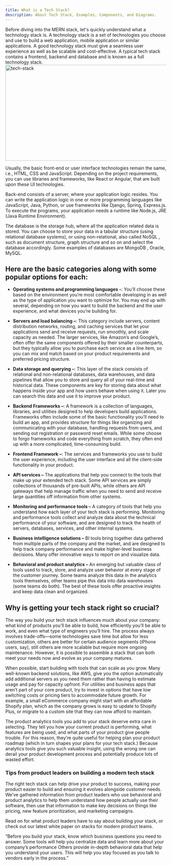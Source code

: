 ```yaml
---
title: What is a Tech Stack?
description: About Tech Stack, Examples, Components, and Diagrams.
---
```


Before diving into the MERN stack, let's quickly understand what a technology stack is. A 
technology stack
 is a set of technologies you choose and use to build a web application, mobile application or similar applications. A good technology stack must give a seamless user experience as well as be scalable and cost-effective. A typical tech stack contains a frontend, backend and database and is known as a full technology stack.
 <img src="/tech-stack.png" alt="tech-stack" width="800" height="300" />

Usually, the basic front-end or user interface technologies remain the same, i.e., HTML, CSS and JavaScript. Depending on the project requirements, you can use libraries and frameworks, like React or Angular, that are built upon these UI technologies.

Back-end consists of a server, where your application logic resides. You can write the application logic in one or more programming languages like JavaScript, Java, Python, or use frameworks like Django, Spring, Express.js. To execute the programs, your application needs a runtime like Node.js, JRE (Java Runtime Environment).

The database is the storage hub, where all the application related data is stored. You can choose to store your data in a tabular structure (using relational database systems), or using non-relational, also called 
NoSQL
, such as document structure, graph structure and so on and select the database accordingly. Some examples of databases are 
MongoDB
, Oracle, MySQL.


## Here are the basic categories along with some popular options for each:

- **Operating systems and programming languages -**:
You’ll choose these based on the environment you’re most comfortable developing in as well as the type of application you want to optimize for. You may end up with several, depending on how you want to build the backend and the user experience, and what devices you’re building for.


- **Servers and load balancing –**:
This category include servers, content distribution networks, routing, and caching services that let your applications send and receive requests, run smoothly, and scale capacity as needed. The larger services, like Amazon’s and Google’s, often offer the same components offered by their smaller counterparts, but they typically allow you to purchase each service as a line item, so you can mix and match based on your product requirements and preferred pricing structure.

- **Data storage and querying –**:
This layer of the stack consists of relational and non-relational databases, data warehouses, and data pipelines that allow you to store and query all of your real-time and historical data. These components are key for storing data about what happens inside your app and how users behave when using it. Later you can search this data and use it to improve your product.

- **Backend Frameworks –**:
A framework is a collection of languages, libraries, and utilities designed to help developers build applications. Frameworks often include some of the basic functionality you’ll need to build an app, and provides structure for things like organizing and communicating with your database, handling requests from users, and sending out registration or password reset emails. While some choose to forgo frameworks and code everything from scratch, they often end up with a more complicated, time-consuming build.

- **Frontend Framework –**:
The services and frameworks you use to build the user experience, including the user interface and all the client-side functionality in your product.

- **API services –** The applications that help you connect to the tools that make up your extended tech stack. Some API services are simply collections of thousands of pre-built APIs, while others are API gateways that help manage traffic when you need to send and receive large quantities off information from other systems.

- **Monitoring and performance tools –** A category of tools that help you understand how each layer of your tech stack is performing. Monitoring and performance tools collect and analyze data about the technical performance of your software, and are designed to track the health of servers, databases, services, and other internal systems.

- **Business intelligence solutions –** BI tools bring together data gathered from multiple parts of the company and the market, and are designed to help track company performance and make higher-level business decisions. Many offer innovative ways to report on and visualize data.

- **Behavioral and product analytics –** An emerging but valuable class of tools used to track, store, and analyze user behavior at every stage of the customer journey. Some teams analyze this data in the analytics tools themselves, other teams pipe this data into data warehouses (some teams do both). The best of these tools offer proactive insights and keep data clean and organized.




## Why is getting your tech stack right so crucial?


The way you build your tech stack influences much about your company: what kind of products you’ll be able to build, how efficiently you’ll be able to work, and even what type of engineers you’ll hire. The process always involves trade-offs—some technologies save time but allow for less customization, others are better for certain audience segments (iPhone users, say), still others are more scalable but require more ongoing maintenance. However, it is possible to assemble a stack that can both meet your needs now and evolve as your company matures.

When possible, start building with tools that can scale as you grow. Many well-known backend solutions, like AWS, give you the option automatically add additional servers as you need them rather than having to estimate usage and pay for capacity upfront. For utilities and business apps that aren’t part of your core product, try to invest in options that have low switching costs or pricing tiers to accommodate future growth. For example, a small eCommerce company might start with an affordable Shopify plan, which as the company grows is easy to update to Shopify Plus, or migrate to a custom site that they can now afford to maintain.

The product analytics tools you add to your stack deserve extra care in selecting. They tell you how your current product is performing, what features are being used, and what parts of your product give people trouble. For this reason, they’re quite useful for helping plan your product roadmap (which in turn shapes your plans for your tech stack.) Because analytics tools give you such valuable insight, using the wrong one can derail your product development process and potentially produce lots of wasted effort.


### Tips from product leaders on building a modern tech stack


The right tech stack can help drive your product to success, making your product easier to build and ensuring it evolves alongside customer needs. We’ve gathered information from product leaders who use behavioral and product analytics to help them understand how people actually use their software, then use that information to make key decisions on things like pricing, new feature prioritization, and marketing campaigns.

Read on for what product leaders have to say about building your stack, or check out our latest white paper on stacks for modern product teams.

“Before you build your stack, know which business questions you need to answer. Some tools will help you centralize data and learn more about your company’s performance Others provide in-depth behavioral data that help you understand your users. This will help you stay focused as you talk to vendors early in the process.”
